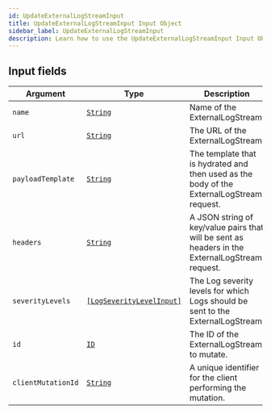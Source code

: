 ```yaml
---
id: UpdateExternalLogStreamInput
title: UpdateExternalLogStreamInput Input Object
sidebar_label: UpdateExternalLogStreamInput
description: Learn how to use the UpdateExternalLogStreamInput Input Object for Builder's API.
---
```


## Input fields

| Argument           | Type                                                                           | Description                                                                                     |
| ------------------ | ------------------------------------------------------------------------------ | ----------------------------------------------------------------------------------------------- |
| `name`             | [`String`](/self-managed/composer/builder/api/schema/scalar/String.mdx)                                       | Name of the ExternalLogStream.                                                                  |
| `url`              | [`String`](/self-managed/composer/builder/api/schema/scalar/String.mdx)                                       | The URL of the ExternalLogStream.                                                               |
| `payloadTemplate`  | [`String`](/self-managed/composer/builder/api/schema/scalar/String.mdx)                                       | The template that is hydrated and then used as the body of the ExternalLogStream request.       |
| `headers`          | [`String`](/self-managed/composer/builder/api/schema/scalar/String.mdx)                                       | A JSON string of key/value pairs that will be sent as headers in the ExternalLogStream request. |
| `severityLevels`   | [`[LogSeverityLevelInput]`](/self-managed/composer/builder/api/schema/input_object/LogSeverityLevelInput.mdx) | The Log severity levels for which Logs should be sent to the ExternalLogStream.                 |
| `id`               | [`ID`](/self-managed/composer/builder/api/schema/scalar/ID.mdx)                                               | The ID of the ExternalLogStream to mutate.                                                      |
| `clientMutationId` | [`String`](/self-managed/composer/builder/api/schema/scalar/String.mdx)                                       | A unique identifier for the client performing the mutation.                                     |
